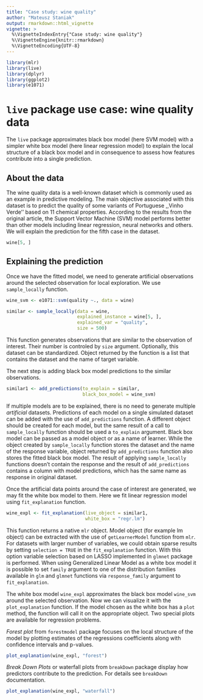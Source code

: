 ```yaml
---
title: "Case study: wine quality"
author: "Mateusz Staniak"
output: rmarkdown::html_vignette
vignette: >
  %\VignetteIndexEntry{"Case study: wine quality"}
  %\VignetteEngine{knitr::rmarkdown}
  %\VignetteEncoding{UTF-8}
---
```


```r
library(mlr)
library(live)
library(dplyr)
library(ggplot2)
library(e1071)
```

# `live` package use case: wine quality data

The `live` package approximates black box model (here SVM model) with a simpler white box model (here linear regression model) to explain the local structure of a black box model and in consequence to assess how features contribute into a single prediction.

## About the data

The wine quality data is a well-known dataset which is commonly used as an example in predictive modeling.
The main objective associated with this dataset is to predict the quality of some variants of Portuguese ,,Vinho Verde'' based on 11 chemical properties.
According to the results from the original article, the Support Vector Machine (SVM) model performs better than other models including linear regression, neural networks and others.
We will explain the prediction for the fifth case in the dataset. 

```r
wine[5, ]
```

## Explaining the prediction

Once we have the fitted model, we need to generate artificial observations around the selected observation for local exploration.
We use `sample_locally` function.

```r
wine_svm <- e1071::svm(quality ~., data = wine)

similar <- sample_locally(data = wine,
                          explained_instance = wine[5, ],
                          explained_var = "quality",
                          size = 500)
```              

This function generates observations that are similar to the observation of interest.
Their number is controled by `size` argument.
Optionally, this dataset can be standardized.
Object returned by the function is a list that contains the dataset and the name of target variable.
          
The next step is adding black box model predictions to the similar observations.

```r
similar1 <- add_predictions(to_explain = similar,
                            black_box_model = wine_svm)
```

If multiple models are to be explained, there is no need to generate multiple _artificial_ datasets.
Predictions of each model on a single simulated dataset can be added with the use of `add_predictions` function.
A different object should be created for each model, but the same result of a call to `sample_locally` function should be used a `to_explain` argument.
Black box model can be passed as a model object or as a name of \pkg{mlr} learner.
While the object created by `sample_locally` function stores the dataset and the name of the response variable, object returned by `add_predictions` function also stores the fitted black box model.
The result of applying `sample_locally` functions doesn't contain the response and the result of `add_predictions` contains a column with model predictions, which has the same name as response in original dataset.

Once the artificial data points around the case of interest are generated, we may fit the white box model to them. Here we fit linear regression model using `fit_explanation` function.

```r
wine_expl <- fit_explanation(live_object = similar1,
                             white_box = "regr.lm")
```


This function returns a native `mlr` object.
Model object (for example lm object) can be extracted with the use of `getLearnerModel` function from `mlr`.
For datasets with larger number of variables, we could obtain sparse results by setting `selection = TRUE` in the `fit_explanation` function. 
With this option variable selection based on LASSO implemented in `glmnet` package is performed.
When using Generalized Linear Model as a white box model it is possible to set `family` argument to one of the distribution families available in `glm` and `glmnet` functions via `response_family` argument to `fit_explanation`.

The white box model `wine_expl` approximates the black box model `wine_svm` around the selected observation.
Now we can visualize it with the `plot_explanation` function.
If the model chosen as the white box has a `plot` method, the function will call it on the appropriate object.
Two special plots are available for regression problems.

*Forest plot* from `forestmodel` package focuses on the local structure of the model by plotting estimates of the regressions coefficients along with confidence intervals and p-values.

```r
plot_explanation(wine_expl, "forest")
```

*Break Down Plots* or waterfall plots from `breakDown` package display how predictors contribute to the prediction. For details see `breakDown` documentation.

```r
plot_explanation(wine_expl, "waterfall")
```




